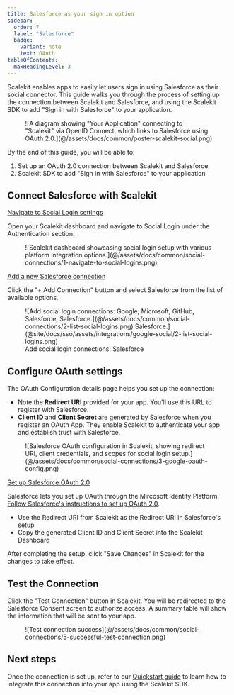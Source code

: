 ```yaml
---
title: Salesforce as your sign in option
sidebar:
  order: 7
  label: "Salesforce"
  badge:
    variant: note
    text: OAuth
tableOfContents:
  maxHeadingLevel: 3
---
```


Scalekit enables apps to easily let users sign in using Salesforce as their social connector. This guide walks you through the process of setting up the connection between Scalekit and Salesforce, and using the Scalekit SDK to add "Sign in with Salesforce" to your application.

<figure>
  ![A diagram showing "Your Application" connecting to "Scalekit" via OpenID Connect, which links to Salesforce using OAuth 2.0.](@/assets/docs/common/poster-scalekit-social.png)
</figure>

By the end of this guide, you will be able to:

1. Set up an OAuth 2.0 connection between Scalekit and Salesforce
2. Scalekit SDK to add "Sign in with Salesforce" to your application

## Connect Salesforce with Scalekit

<u>Navigate to Social Login settings</u>

Open your Scalekit dashboard and navigate to Social Login under the Authentication section.

<figure>
  ![Scalekit dashboard showcasing social login setup with various platform integration options.](@/assets/docs/common/social-connections/1-navigate-to-social-logins.png)
</figure>

<u>Add a new Salesforce connection</u>

Click the "+ Add Connection" button and select Salesforce from the list of available options.

<figure>
  ![Add social login connections: Google, Microsoft, GitHub, Salesforce, Salesforce.](@/assets/docs/common/social-connections/2-list-social-logins.png)
  Salesforce.](@site/docs/sso/assets/integrations/google-social/2-list-social-logins.png)
  <figcaption>Add social login connections: Salesforce</figcaption>
</figure>

## Configure OAuth settings

The OAuth Configuration details page helps you set up the connection:

- Note the **Redirect URI** provided for your app. You'll use this URL to register with Salesforce.
- **Client ID** and **Client Secret** are generated by Salesforce when you register an OAuth App. They enable Scalekit
  to authenticate your app and establish trust with Salesforce.

<figure>
  ![Salesforce OAuth configuration in Scalekit, showing redirect URI, client credentials, and scopes for social login setup.](@/assets/docs/common/social-connections/3-google-oauth-config.png)
</figure>

<u>Set up Salesforce OAuth 2.0</u>

Salesforce lets you set up OAuth through the Mircosoft Identity Platform.
[Follow Salesforce's instructions to set up OAuth 2.0](https://dub.sh/connected-app-create-salesforce).

- Use the Redirect URI from Scalekit as the Redirect URI in Salesforce's setup
- Copy the generated Client ID and Client Secret into the Scalekit Dashboard

After completing the setup, click "Save Changes" in Scalekit for the changes to take effect.

## Test the Connection

Click the "Test Connection" button in Scalekit. You will be redirected to the Salesforce Consent screen to authorize
access. A summary table will show the information that will be sent to your app.

<figure>
  ![Test connection success](@/assets/docs/common/social-connections/5-successful-test-connection.png)
</figure>

## Next steps

Once the connection is set up, refer to our [Quickstart guide](/manual/social-login) to learn how to integrate this connection into your app using the Scalekit SDK.
